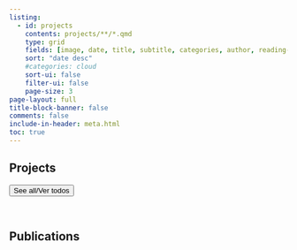 ```yaml
---
listing:
  - id: projects
    contents: projects/**/*.qmd
    type: grid
    fields: [image, date, title, subtitle, categories, author, reading-time]
    sort: "date desc"
    #categories: cloud
    sort-ui: false
    filter-ui: false
    page-size: 3   
page-layout: full
title-block-banner: false
comments: false
include-in-header: meta.html  
toc: true
---
```


## Projects

<a href="../projects.html"> <button type="button" class="btn btn-primary float-end btn-sm">See all/Ver todos</button></a>

::: {#projects}
:::

<br>

## Publications

